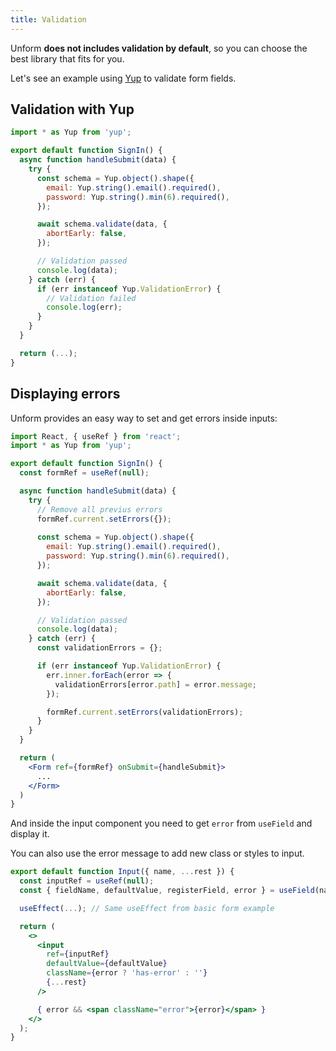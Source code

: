 ```yaml
---
title: Validation
---
```


Unform **does not includes validation by default**, so you can choose the best library that fits for you.

Let's see an example using [Yup](https://github.com/jquense/yup) to validate form fields.

## Validation with Yup

```jsx lineNumbers=true
import * as Yup from 'yup';

export default function SignIn() {
  async function handleSubmit(data) {
    try {
      const schema = Yup.object().shape({
        email: Yup.string().email().required(),
        password: Yup.string().min(6).required(),
      });

      await schema.validate(data, {
        abortEarly: false,
      });

      // Validation passed
      console.log(data);
    } catch (err) {
      if (err instanceof Yup.ValidationError) {
        // Validation failed
        console.log(err);
      }
    }
  }

  return (...);
}
```

## Displaying errors

Unform provides an easy way to set and get errors inside inputs:

```jsx title=SignIn.jsx lineNumbers=true
import React, { useRef } from 'react';
import * as Yup from 'yup';

export default function SignIn() {
  const formRef = useRef(null);

  async function handleSubmit(data) {
    try {
      // Remove all previus errors
      formRef.current.setErrors({});
    
      const schema = Yup.object().shape({
        email: Yup.string().email().required(),
        password: Yup.string().min(6).required(),
      });

      await schema.validate(data, {
        abortEarly: false,
      });

      // Validation passed
      console.log(data);
    } catch (err) {
      const validationErrors = {};

      if (err instanceof Yup.ValidationError) {
        err.inner.forEach(error => {
          validationErrors[error.path] = error.message;
        });

        formRef.current.setErrors(validationErrors);
      }
    }
  }

  return (
    <Form ref={formRef} onSubmit={handleSubmit}>
      ...
    </Form>
  )
}
```

And inside the input component you need to get `error` from `useField` and display it.

You can also use the error message to add new class or styles to input.

```jsx title=components/Input.js lineNumbers=true
export default function Input({ name, ...rest }) {
  const inputRef = useRef(null);
  const { fieldName, defaultValue, registerField, error } = useField(name);

  useEffect(...); // Same useEffect from basic form example

  return (
    <>
      <input
        ref={inputRef}
        defaultValue={defaultValue}
        className={error ? 'has-error' : ''}
        {...rest}
      />

      { error && <span className="error">{error}</span> }
    </>
  );
}
```
